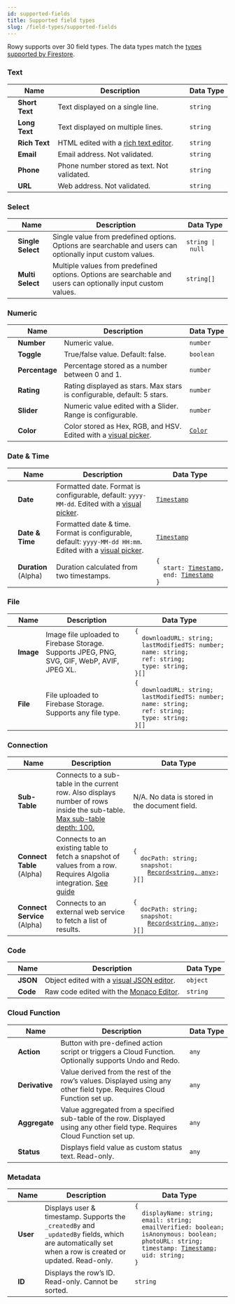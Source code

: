 ```yaml
---
id: supported-fields
title: Supported field types
slug: /field-types/supported-fields
---
```












<head>
  <style>{css}</style>
</head>

Rowy supports over 30 field types. The data types match the
[types supported by Firestore](https://firebase.google.com/docs/firestore/manage-data/data-types).

### Text

|                   | Name           | Description                                                             | Data&nbsp;Type |
| ----------------- | -------------- | ----------------------------------------------------------------------- | -------------- |
| <ShortTextIcon /> | **Short Text** | Text displayed on a single line.                                        | `string`       |
| <LongTextIcon />  | **Long Text**  | Text displayed on multiple lines.                                       | `string`       |
| <RichTextIcon />  | **Rich Text**  | HTML edited with a [rich text editor](https://www.tiny.cloud/tinymce/). | `string`       |
| <EmailIcon />     | **Email**      | Email address. Not validated.                                           | `string`       |
| <PhoneIcon />     | **Phone**      | Phone number stored as text. Not validated.                             | `string`       |
| <UrlIcon />       | **URL**        | Web address. Not validated.                                             | `string`       |

### Select

|                      | Name              | Description                                                                                                   | Data&nbsp;Type                        |
| -------------------- | ----------------- | ------------------------------------------------------------------------------------------------------------- | ------------------------------------- |
| <SingleSelectIcon /> | **Single Select** | Single value from predefined options. Options are searchable and users can optionally input custom values.    | <code>string&nbsp;\|&nbsp;null</code> |
| <MultiSelectIcon />  | **Multi Select**  | Multiple values from predefined options. Options are searchable and users can optionally input custom values. | `string[]`                            |

### Numeric

|                    | Name           | Description                                                                                                          | Data&nbsp;Type                                                                  |
| ------------------ | -------------- | -------------------------------------------------------------------------------------------------------------------- | ------------------------------------------------------------------------------- |
| <NumberIcon />     | **Number**     | Numeric value.                                                                                                       | `number`                                                                        |
| <CheckboxIcon />   | **Toggle**     | True/false value. Default: false.                                                                                    | `boolean`                                                                       |
| <PercentageIcon /> | **Percentage** | Percentage stored as a number between 0 and 1.                                                                       | `number`                                                                        |
| <RatingIcon />     | **Rating**     | Rating displayed as stars. Max stars is configurable, default: 5 stars.                                              | `number`                                                                        |
| <SliderIcon />     | **Slider**     | Numeric value edited with a Slider. Range is configurable.                                                           | `number`                                                                        |
| <ColorIcon />      | **Color**      | Color stored as Hex, RGB, and HSV. Edited with a [visual picker](https://www.npmjs.com/package/react-color-palette). | [`Color`](https://github.com/Wondermarin/react-color-palette/tree/v6.1.0#color) |

### Date & Time

|                  | Name                       | Description                                                                                                                                     | Data&nbsp;Type                                                                                                                                                                                                                                              |
| ---------------- | -------------------------- | ----------------------------------------------------------------------------------------------------------------------------------------------- | ----------------------------------------------------------------------------------------------------------------------------------------------------------------------------------------------------------------------------------------------------------- |
| <DateIcon />     | **Date**                   | Formatted date. Format is configurable, default: `yyyy-MM-dd`. Edited with a [visual picker](https://mui.com/components/pickers/).              | [`Timestamp`](https://firebase.google.com/docs/reference/js/firebase.firestore.Timestamp)                                                                                                                                                                   |
| <DateTimeIcon /> | **Date & Time**            | Formatted date & time. Format is configurable, default: `yyyy-MM-dd HH:mm`. Edited with a [visual picker](https://mui.com/components/pickers/). | [`Timestamp`](https://firebase.google.com/docs/reference/js/firebase.firestore.Timestamp)                                                                                                                                                                   |
| <DurationIcon /> | **Duration** <br/> (Alpha) | Duration calculated from two timestamps.                                                                                                        | <code>{<br/>&nbsp;&nbsp;start:&nbsp;[Timestamp](https://firebase.google.com/docs/reference/js/firebase.firestore.Timestamp),<br/>&nbsp;&nbsp;end:&nbsp;[Timestamp](https://firebase.google.com/docs/reference/js/firebase.firestore.Timestamp)<br/>}</code> |

### File

|               | Name      | Description                                                                                 | Data&nbsp;Type                                                                                                                                                                                                        |
| ------------- | --------- | ------------------------------------------------------------------------------------------- | --------------------------------------------------------------------------------------------------------------------------------------------------------------------------------------------------------------------- |
| <ImageIcon /> | **Image** | Image file uploaded to Firebase Storage. Supports JPEG, PNG, SVG, GIF, WebP, AVIF, JPEG XL. | <code>{<br/>&nbsp;&nbsp;downloadURL:&nbsp;string;<br/>&nbsp;&nbsp;lastModifiedTS:&nbsp;number;<br/>&nbsp;&nbsp;name:&nbsp;string;<br/>&nbsp;&nbsp;ref:&nbsp;string;<br/>&nbsp;&nbsp;type:&nbsp;string;<br/>}[]</code> |
| <FileIcon />  | **File**  | File uploaded to Firebase Storage. Supports any file type.                                  | <code>{<br/>&nbsp;&nbsp;downloadURL:&nbsp;string;<br/>&nbsp;&nbsp;lastModifiedTS:&nbsp;number;<br/>&nbsp;&nbsp;name:&nbsp;string;<br/>&nbsp;&nbsp;ref:&nbsp;string;<br/>&nbsp;&nbsp;type:&nbsp;string;<br/>}[]</code> |

### Connection

|                        | Name                              | Description                                                                                                                                                                                                    | Data&nbsp;Type                                                                                                                                                                                                                 |
| ---------------------- | --------------------------------- | -------------------------------------------------------------------------------------------------------------------------------------------------------------------------------------------------------------- | ------------------------------------------------------------------------------------------------------------------------------------------------------------------------------------------------------------------------------ |
| <SubTableIcon />       | **Sub-Table**                     | Connects to a sub-table in the current row. Also displays number of rows inside the sub-table. [Max sub-table depth: 100.](https://firebase.google.com/docs/firestore/quotas#collections_documents_and_fields) | N/A. No data is stored in the document field.                                                                                                                                                                                  |
| <ConnectTableIcon />   | **Connect Table** <br/> (Alpha)   | Connects to an existing table to fetch a snapshot of values from a row. Requires Algolia integration. [See guide](./connect-table.md)                                                                          | <code>{<br/>&nbsp;&nbsp;docPath:&nbsp;string;<br/>&nbsp;&nbsp;snapshot:<br/>&nbsp;&nbsp;&nbsp;&nbsp;[Record<string,&nbsp;any>](https://www.typescriptlang.org/docs/handbook/utility-types.html#recordkeystype);<br/>}[]</code> |
| <ConnectServiceIcon /> | **Connect Service** <br/> (Alpha) | Connects to an external web service to fetch a list of results.                                                                                                                                                | <code>{<br/>&nbsp;&nbsp;docPath:&nbsp;string;<br/>&nbsp;&nbsp;snapshot:<br/>&nbsp;&nbsp;&nbsp;&nbsp;[Record<string,&nbsp;any>](https://www.typescriptlang.org/docs/handbook/utility-types.html#recordkeystype);<br/>}[]</code> |

### Code

|              | Name     | Description                                                                               | Data&nbsp;Type |
| ------------ | -------- | ----------------------------------------------------------------------------------------- | -------------- |
| <JsonIcon /> | **JSON** | Object edited with a [visual JSON editor](https://www.npmjs.com/package/react-json-view). | `object`       |
| <CodeIcon /> | **Code** | Raw code edited with the [Monaco Editor](https://microsoft.github.io/monaco-editor/).     | `string`       |

### Cloud Function

|                    | Name           | Description                                                                                                                   | Data&nbsp;Type |
| ------------------ | -------------- | ----------------------------------------------------------------------------------------------------------------------------- | -------------- |
| <ActionIcon />     | **Action**     | Button with pre-defined action script or triggers a Cloud Function. Optionally supports Undo and Redo.                        | `any`          |
| <DerivativeIcon /> | **Derivative** | Value derived from the rest of the row’s values. Displayed using any other field type. Requires Cloud Function set up.        | `any`          |
| <AggregateIcon />  | **Aggregate**  | Value aggregated from a specified sub-table of the row. Displayed using any other field type. Requires Cloud Function set up. | `any`          |
| <StatusIcon />     | **Status**     | Displays field value as custom status text. Read-only.                                                                        | `any`          |

### Metadata

|              | Name     | Description                                                                                                                                            | Data&nbsp;Type                                                                                                                                                                                                                                                                                                                                                                               |
| ------------ | -------- | ------------------------------------------------------------------------------------------------------------------------------------------------------ | -------------------------------------------------------------------------------------------------------------------------------------------------------------------------------------------------------------------------------------------------------------------------------------------------------------------------------------------------------------------------------------------- |
| <UserIcon /> | **User** | Displays user & timestamp. Supports the `_createdBy` and `_updatedBy` fields, which are automatically set when a row is created or updated. Read-only. | <code>{<br/>&nbsp;&nbsp;displayName:&nbsp;string;<br/>&nbsp;&nbsp;email:&nbsp;string;<br/>&nbsp;&nbsp;emailVerified:&nbsp;boolean;<br/>&nbsp;&nbsp;isAnonymous:&nbsp;boolean;<br/>&nbsp;&nbsp;photoURL:&nbsp;string;<br/>&nbsp;&nbsp;timestamp:&nbsp;[Timestamp](https://firebase.google.com/docs/reference/js/firebase.firestore.Timestamp);<br/>&nbsp;&nbsp;uid:&nbsp;string;<br/>}</code> |
| <IdIcon />   | **ID**   | Displays the row’s ID. Read-only. Cannot be sorted.                                                                                                    | `string`                                                                                                                                                                                                                                                                                                                                                                                     |

